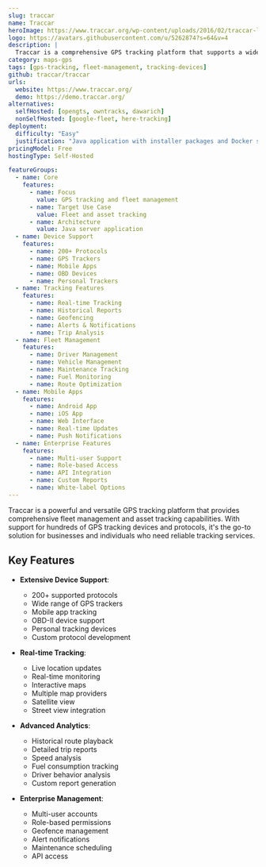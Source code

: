 ```yaml
---
slug: traccar
name: Traccar
heroImage: https://www.traccar.org/wp-content/uploads/2016/02/traccar-logo.png
logo: https://avatars.githubusercontent.com/u/5262874?s=64&v=4
description: |
  Traccar is a comprehensive GPS tracking platform that supports a wide range of tracking devices and protocols, providing fleet management, asset tracking, and personal GPS monitoring capabilities.
category: maps-gps
tags: [gps-tracking, fleet-management, tracking-devices]
github: traccar/traccar
urls:
  website: https://www.traccar.org/
  demo: https://demo.traccar.org/
alternatives:
  selfHosted: [opengts, owntracks, dawarich]
  nonSelfHosted: [google-fleet, here-tracking]
deployment:
  difficulty: "Easy"
  justification: "Java application with installer packages and Docker support, straightforward configuration."
pricingModel: Free
hostingType: Self-Hosted

featureGroups:
  - name: Core
    features:
      - name: Focus
        value: GPS tracking and fleet management
      - name: Target Use Case
        value: Fleet and asset tracking
      - name: Architecture
        value: Java server application
  - name: Device Support
    features:
      - name: 200+ Protocols
      - name: GPS Trackers
      - name: Mobile Apps
      - name: OBD Devices
      - name: Personal Trackers
  - name: Tracking Features
    features:
      - name: Real-time Tracking
      - name: Historical Reports
      - name: Geofencing
      - name: Alerts & Notifications
      - name: Trip Analysis
  - name: Fleet Management
    features:
      - name: Driver Management
      - name: Vehicle Management
      - name: Maintenance Tracking
      - name: Fuel Monitoring
      - name: Route Optimization
  - name: Mobile Apps
    features:
      - name: Android App
      - name: iOS App
      - name: Web Interface
      - name: Real-time Updates
      - name: Push Notifications
  - name: Enterprise Features
    features:
      - name: Multi-user Support
      - name: Role-based Access
      - name: API Integration
      - name: Custom Reports
      - name: White-label Options
---
```


Traccar is a powerful and versatile GPS tracking platform that provides comprehensive fleet management and asset tracking capabilities. With support for hundreds of GPS tracking devices and protocols, it's the go-to solution for businesses and individuals who need reliable tracking services.

## Key Features

- **Extensive Device Support**:

  - 200+ supported protocols
  - Wide range of GPS trackers
  - Mobile app tracking
  - OBD-II device support
  - Personal tracking devices
  - Custom protocol development

- **Real-time Tracking**:

  - Live location updates
  - Real-time monitoring
  - Interactive maps
  - Multiple map providers
  - Satellite view
  - Street view integration

- **Advanced Analytics**:

  - Historical route playback
  - Detailed trip reports
  - Speed analysis
  - Fuel consumption tracking
  - Driver behavior analysis
  - Custom report generation

- **Enterprise Management**:
  - Multi-user accounts
  - Role-based permissions
  - Geofence management
  - Alert notifications
  - Maintenance scheduling
  - API access
